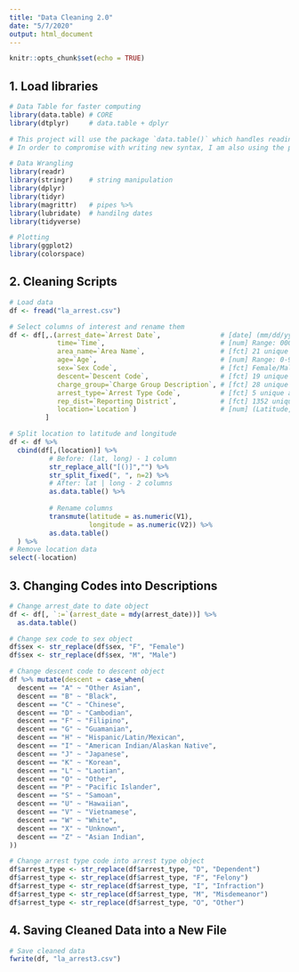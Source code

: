 ```yaml
---
title: "Data Cleaning 2.0"
date: "5/7/2020"
output: html_document
---
```


```r
knitr::opts_chunk$set(echo = TRUE)
```

## 1. Load libraries
```r
# Data Table for faster computing
library(data.table) # CORE
library(dtplyr)     # data.table + dplyr

# This project will use the package `data.table()` which handles reading data much faster than `data.frame()` or `tibble()`. 
# In order to compromise with writing new syntax, I am also using the package `dtplyr()` which is a wrapper for `data.table()` but with the same syntax as `dplyr()`.

# Data Wrangling
library(readr)
library(stringr)    # string manipulation
library(dplyr)
library(tidyr) 
library(magrittr)   # pipes %>% 
library(lubridate)  # handilng dates
library(tidyverse)

# Plotting
library(ggplot2)
library(colorspace)
```

## 2. Cleaning Scripts
```r
# Load data
df <- fread("la_arrest.csv")

# Select columns of interest and rename them
df <- df[,.(arrest_date=`Arrest Date`,               # [date] (mm/dd/yyyy)
            time=`Time`,                             # [num] Range: 0000-2400
            area_name=`Area Name`,                   # [fct] 21 unique LA patrol areas
            age=`Age`,                               # [num] Range: 0-97
            sex=`Sex Code`,                          # [fct] Female/Male
            descent=`Descent Code`,                  # [fct] 19 unique descents
            charge_group=`Charge Group Description`, # [fct] 28 unique charge groups
            arrest_type=`Arrest Type Code`,          # [fct] 5 unique arrest types
            rep_dist=`Reporting District`,           # [fct] 1352 unique LAPD reporting districts
            location=`Location`)                     # [num] (Latitude, Longitude)
         ]  

# Split location to latitude and longitude
df <- df %>% 
  cbind(df[,(location)] %>% 
          # Before: (lat, long) - 1 column
          str_replace_all("[()]","") %>% 
          str_split_fixed(", ", n=2) %>% 
          # After: lat | long - 2 columns
          as.data.table() %>% 
          
          # Rename columns
          transmute(latitude = as.numeric(V1), 
                    longitude = as.numeric(V2)) %>% 
          as.data.table()
  ) %>% 
# Remove location data
select(-location)
```

## 3. Changing Codes into Descriptions
```r
# Change arrest_date to date object
df <- df[, `:=`(arrest_date = mdy(arrest_date))] %>% 
  as.data.table()

# Change sex code to sex object
df$sex <- str_replace(df$sex, "F", "Female")
df$sex <- str_replace(df$sex, "M", "Male")

# Change descent code to descent object
df %>% mutate(descent = case_when(
  descent == "A" ~ "Other Asian",
  descent == "B" ~ "Black",
  descent == "C" ~ "Chinese",
  descent == "D" ~ "Cambodian",
  descent == "F" ~ "Filipino",
  descent == "G" ~ "Guamanian",
  descent == "H" ~ "Hispanic/Latin/Mexican",
  descent == "I" ~ "American Indian/Alaskan Native",
  descent == "J" ~ "Japanese",
  descent == "K" ~ "Korean",
  descent == "L" ~ "Laotian",
  descent == "O" ~ "Other",
  descent == "P" ~ "Pacific Islander",
  descent == "S" ~ "Samoan",
  descent == "U" ~ "Hawaiian",
  descent == "V" ~ "Vietnamese",
  descent == "W" ~ "White",
  descent == "X" ~ "Unknown",
  descent == "Z" ~ "Asian Indian",
))

# Change arrest type code into arrest type object
df$arrest_type <- str_replace(df$arrest_type, "D", "Dependent")
df$arrest_type <- str_replace(df$arrest_type, "F", "Felony")
df$arrest_type <- str_replace(df$arrest_type, "I", "Infraction")
df$arrest_type <- str_replace(df$arrest_type, "M", "Misdemeanor")
df$arrest_type <- str_replace(df$arrest_type, "O", "Other")
```

## 4. Saving Cleaned Data into a New File
```r
# Save cleaned data
fwrite(df, "la_arrest3.csv")
```
